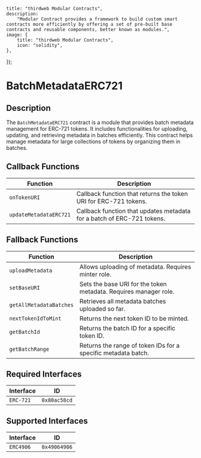 
    title: "thirdweb Modular Contracts",
    description: 
        "Modular Contract provides a framework to build custom smart contracts more efficiently by offering a set of pre-built base contracts and reusable components, better known as modules.",
    image: {
        title: "thirdweb Modular Contracts",
        icon: "solidity",
    },
});

# BatchMetadataERC721

## Description

The `BatchMetadataERC721` contract is a module that provides batch metadata management for ERC-721 tokens. It includes functionalities for uploading, updating, and retrieving metadata in batches efficiently. This contract helps manage metadata for large collections of tokens by organizing them in batches.

<GithubButtonLink href="https://github.com/thirdweb-dev/modular-contracts/blob/dev/src/module/token/metadata/BatchMetadataERC721.sol" />

## Callback Functions

| Function                   | Description                                                                                |
|----------------------------|--------------------------------------------------------------------------------------------|
| `onTokenURI`               | Callback function that returns the token URI for ERC-721 tokens.                           |
| `updateMetadataERC721`     | Callback function that updates metadata for a batch of ERC-721 tokens.                     |

## Fallback Functions

| Function                     | Description                                                                               |
|------------------------------|-------------------------------------------------------------------------------------------|
| `uploadMetadata`             | Allows uploading of metadata. Requires minter role.                                       |
| `setBaseURI`                 | Sets the base URI for the token metadata. Requires manager role.                          |
| `getAllMetadataBatches`      | Retrieves all metadata batches uploaded so far.                                           |
| `nextTokenIdToMint`          | Returns the next token ID to be minted.                                                   |
| `getBatchId`                 | Returns the batch ID for a specific token ID.                                              |
| `getBatchRange`              | Returns the range of token IDs for a specific metadata batch.                             |

## Required Interfaces

| Interface  | ID          |
|------------|-------------|
| `ERC-721`  | `0x80ac58cd`|

## Supported Interfaces

| Interface  | ID          |
|------------|-------------|
| `ERC4906`  | `0x49064906`|

